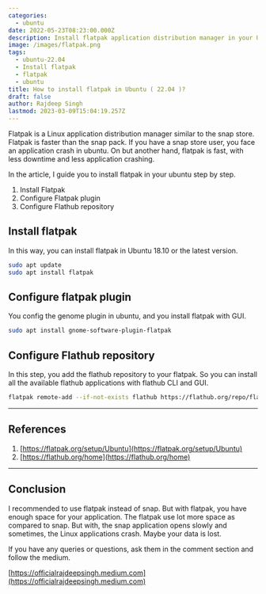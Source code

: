 ```yaml
---
categories:
  - ubuntu
date: 2022-05-23T08:23:00.000Z
description: Install flatpak application distribution manager in your Ubuntu machine.
image: /images/flatpak.png
tags:
  - ubuntu-22.04
  - Install flatpak
  - flatpak
  - ubuntu
title: How to install flatpak in Ubuntu ( 22.04 )?
draft: false
author: Rajdeep Singh
lastmod: 2023-03-09T15:04:19.257Z
---
```


Flatpak is a Linux application distribution manager similar to the snap store.
Flatpak is faster than the snap pack. If you have a snap store user, you face an
application crash in ubuntu. On but another hand, flatpak is fast, with less
downtime and less application crashing.

In the article, I guide you to install flatpak in your ubuntu step by step.

1. Install Flatpak
2. Configure Flatpak plugin
3. Configure Flathub repository

## Install flatpak

In this way, you can install flatpak in Ubuntu 18.10 or the latest version.

```bash
sudo apt update
sudo apt install flatpak
```

## Configure flatpak plugin

You config the genome plugin in ubuntu, and you install flatpak with GUI.

```bash
sudo apt install gnome-software-plugin-flatpak
```

## Configure Flathub repository

In this step, you add the flathub repository to your flatpak. So you can install
all the available flathub applications with flathub CLI and GUI.

```bash
flatpak remote-add --if-not-exists flathub https://flathub.org/repo/flathub.flatpakrepo
```

---

## References

1. [https://flatpak.org/setup/Ubuntu](https://flatpak.org/setup/Ubuntu)
2. [https://flathub.org/home](https://flathub.org/home)

---

## Conclusion

I recommended to use flatpak instead of snap. But with flatpak, you have
enough space for your application. The flatpak use lot more space as compared to
snap. But with, the snap application opens slowly and sometimes, the Linux
applications crash. Maybe your data is lost.

If you have any queries or questions, ask them in the comment section and follow
the medium.

[https://officialrajdeepsingh.medium.com](https://officialrajdeepsingh.medium.com)
